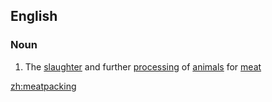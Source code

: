 ==English==

===Noun===
{{en-noun|-}}

# {{label|en|US}} The [[slaughter]] and further [[processing]] of [[animal]]s for [[meat]]

[[zh:meatpacking]]